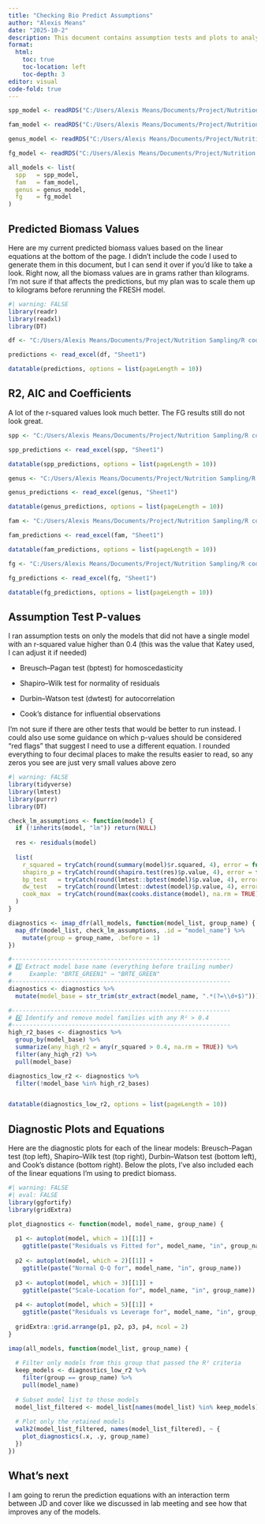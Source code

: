 ```yaml
---
title: "Checking Bio Predict Assumptions"
author: "Alexis Means"
date: "2025-10-2"
description: This document contains assumption tests and plots to analyze my linear regression equations for biomass predictions. 
format:
  html:
    toc: true
    toc-location: left
    toc-depth: 3
editor: visual
code-fold: true
---
```


```r
spp_model <- readRDS("C:/Users/Alexis Means/Documents/Project/Nutrition Sampling/R code/biomass/regression_equations/24and25-Biomass-Regression-Species-Top-Model-List.rds")

fam_model <- readRDS("C:/Users/Alexis Means/Documents/Project/Nutrition Sampling/R code/biomass/regression_equations/24and25-Biomass-Regression-Family-Top-Model-List.rds")

genus_model <- readRDS("C:/Users/Alexis Means/Documents/Project/Nutrition Sampling/R code/biomass/regression_equations/24and25-Biomass-Regression-Genus-Top-Model-List.rds")

fg_model <- readRDS("C:/Users/Alexis Means/Documents/Project/Nutrition Sampling/R code/biomass/regression_equations/24and25-Biomass-Regression-Functional-Group-Top-Model-List.rds")

all_models <- list(
  spp   = spp_model,
  fam   = fam_model,
  genus = genus_model,
  fg    = fg_model
)

```

## Predicted Biomass Values

Here are my current predicted biomass values based on the linear equations at the bottom of the page. I didn’t include the code I used to generate them in this document, but I can send it over if you’d like to take a look. Right now, all the biomass values are in grams rather than kilograms. I’m not sure if that affects the predictions, but my plan was to scale them up to kilograms before rerunning the FRESH model.

```r
#| warning: FALSE
library(readr)
library(readxl)
library(DT)

df <- "C:/Users/Alexis Means/Documents/Project/Nutrition Sampling/R code/biomass/24and25predictions.xlsx"

predictions <- read_excel(df, "Sheet1")

datatable(predictions, options = list(pageLength = 10))
```

## R2, AIC and Coefficients

A lot of the r-squared values look much better. The FG results still do not look great.

```r
spp <- "C:/Users/Alexis Means/Documents/Project/Nutrition Sampling/R code/biomass/processed.data/spp_models_diagnostics.xlsx"

spp_predictions <- read_excel(spp, "Sheet1")

datatable(spp_predictions, options = list(pageLength = 10))
```

```r
genus <- "C:/Users/Alexis Means/Documents/Project/Nutrition Sampling/R code/biomass/processed.data/genus_models_diagnostics.xlsx"

genus_predictions <- read_excel(genus, "Sheet1")

datatable(genus_predictions, options = list(pageLength = 10))
```

```r
fam <- "C:/Users/Alexis Means/Documents/Project/Nutrition Sampling/R code/biomass/processed.data/family_models_diagnostics.xlsx"

fam_predictions <- read_excel(fam, "Sheet1")

datatable(fam_predictions, options = list(pageLength = 10))
```

```r
fg <- "C:/Users/Alexis Means/Documents/Project/Nutrition Sampling/R code/biomass/processed.data/fg_models_diagnostics.xlsx"

fg_predictions <- read_excel(fg, "Sheet1")

datatable(fg_predictions, options = list(pageLength = 10))
```

## Assumption Test P-values

I ran assumption tests on only the models that did not have a single model with an r-squared value higher than 0.4 (this was the value that Katey used, I can adjust it if needed)

-   Breusch–Pagan test (bptest) for homoscedasticity

-   Shapiro–Wilk test for normality of residuals

-   Durbin–Watson test (dwtest) for autocorrelation

-   Cook’s distance for influential observations

I’m not sure if there are other tests that would be better to run instead. I could also use some guidance on which p-values should be considered “red flags” that suggest I need to use a different equation. I rounded everything to four decimal places to make the results easier to read, so any zeros you see are just very small values above zero

```r
#| warning: FALSE
library(tidyverse)
library(lmtest)
library(purrr)
library(DT)

check_lm_assumptions <- function(model) {
  if (!inherits(model, "lm")) return(NULL)
  
  res <- residuals(model)
  
  list(
    r_squared = tryCatch(round(summary(model)$r.squared, 4), error = function(e) NA),
    shapiro_p = tryCatch(round(shapiro.test(res)$p.value, 4), error = function(e) NA),
    bp_test   = tryCatch(round(lmtest::bptest(model)$p.value, 4), error = function(e) NA),
    dw_test   = tryCatch(round(lmtest::dwtest(model)$p.value, 4), error = function(e) NA),
    cook_max  = tryCatch(round(max(cooks.distance(model), na.rm = TRUE), 4), error = function(e) NA)
  )
}

diagnostics <- imap_dfr(all_models, function(model_list, group_name) {
  map_dfr(model_list, check_lm_assumptions, .id = "model_name") %>%
    mutate(group = group_name, .before = 1)
})

#--------------------------------------------------------------
# 3️⃣ Extract model base name (everything before trailing number)
#     Example: "BRTE_GREEN1" → "BRTE_GREEN"
#--------------------------------------------------------------
diagnostics <- diagnostics %>%
  mutate(model_base = str_trim(str_extract(model_name, ".*(?=\\d+$)")))

#--------------------------------------------------------------
# 4️⃣ Identify and remove model families with any R² > 0.4
#--------------------------------------------------------------
high_r2_bases <- diagnostics %>%
  group_by(model_base) %>%
  summarize(any_high_r2 = any(r_squared > 0.4, na.rm = TRUE)) %>%
  filter(any_high_r2) %>%
  pull(model_base)

diagnostics_low_r2 <- diagnostics %>%
  filter(!model_base %in% high_r2_bases)


datatable(diagnostics_low_r2, options = list(pageLength = 10))
```

## Diagnostic Plots and Equations

Here are the diagnostic plots for each of the linear models: Breusch–Pagan test (top left), Shapiro–Wilk test (top right), Durbin–Watson test (bottom left), and Cook’s distance (bottom right). Below the plots, I’ve also included each of the linear equations I’m using to predict biomass.

```r
#| warning: FALSE
#| eval: FALSE
library(ggfortify)
library(gridExtra)

plot_diagnostics <- function(model, model_name, group_name) {
  
  p1 <- autoplot(model, which = 1)[[1]] + 
    ggtitle(paste("Residuals vs Fitted for", model_name, "in", group_name))
  
  p2 <- autoplot(model, which = 2)[[1]] + 
    ggtitle(paste("Normal Q-Q for", model_name, "in", group_name))
  
  p3 <- autoplot(model, which = 3)[[1]] + 
    ggtitle(paste("Scale-Location for", model_name, "in", group_name))
  
  p4 <- autoplot(model, which = 5)[[1]] + 
    ggtitle(paste("Residuals vs Leverage for", model_name, "in", group_name))
  
  gridExtra::grid.arrange(p1, p2, p3, p4, ncol = 2)
}

imap(all_models, function(model_list, group_name) {
  
  # Filter only models from this group that passed the R² criteria
  keep_models <- diagnostics_low_r2 %>%
    filter(group == group_name) %>%
    pull(model_name)
  
  # Subset model list to those models
  model_list_filtered <- model_list[names(model_list) %in% keep_models]
  
  # Plot only the retained models
  walk2(model_list_filtered, names(model_list_filtered), ~ {
    plot_diagnostics(.x, .y, group_name)
  })
})
```

## What's next

I am going to rerun the prediction equations with an interaction term between JD and cover like we discussed in lab meeting and see how that improves any of the models.

